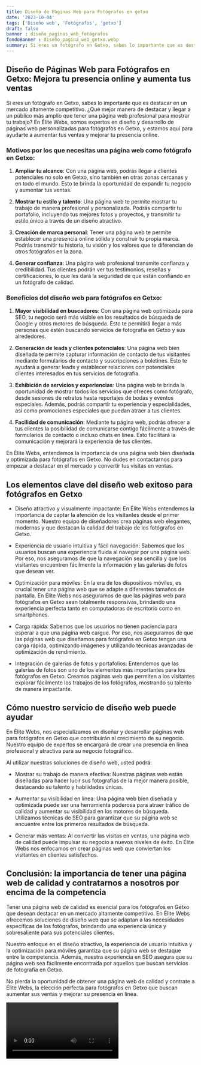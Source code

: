 ```yaml
---
title: Diseño de Páginas Web para Fotógrafos en getxo
date: '2023-10-04'
tags: ['Diseño web', 'Fotógrafos', 'getxo']
draft: false
banner : diseño_paginas_web_fotógrafos
fondoBanner : diseño_pagina_web_getxo.webp
summary: Si eres un fotógrafo en Getxo, sabes lo importante que es destacar en un mercado altamente competitivo. ¿Qué mejor manera de destacar y llegar a un público más amplio que tener una página web profesional para mostrar tu trabajo? En Élite Webs, somos expertos en diseño y desarrollo de páginas web personalizadas para fotógrafos en Getxo, y estamos aquí para ayudarte a aumentar tus ventas y mejorar tu presencia online.
---
```


## Diseño de Páginas Web para Fotógrafos en Getxo: Mejora tu presencia online y aumenta tus ventas

Si eres un fotógrafo en Getxo, sabes lo importante que es destacar en un mercado altamente competitivo. ¿Qué mejor manera de destacar y llegar a un público más amplio que tener una página web profesional para mostrar tu trabajo? En Élite Webs, somos expertos en diseño y desarrollo de páginas web personalizadas para fotógrafos en Getxo, y estamos aquí para ayudarte a aumentar tus ventas y mejorar tu presencia online.

### Motivos por los que necesitas una página web como fotógrafo en Getxo:

1. **Ampliar tu alcance**: Con una página web, podrás llegar a clientes potenciales no solo en Getxo, sino también en otras zonas cercanas y en todo el mundo. Esto te brinda la oportunidad de expandir tu negocio y aumentar tus ventas.

2. **Mostrar tu estilo y talento**: Una página web te permite mostrar tu trabajo de manera profesional y personalizada. Podrás compartir tu portafolio, incluyendo tus mejores fotos y proyectos, y transmitir tu estilo único a través de un diseño atractivo.

3. **Creación de marca personal**: Tener una página web te permite establecer una presencia online sólida y construir tu propia marca. Podrás transmitir tu historia, tu visión y los valores que te diferencian de otros fotógrafos en la zona.

4. **Generar confianza**: Una página web profesional transmite confianza y credibilidad. Tus clientes podrán ver tus testimonios, reseñas y certificaciones, lo que les dará la seguridad de que están confiando en un fotógrafo de calidad.

### Beneficios del diseño web para fotógrafos en Getxo:

1. **Mayor visibilidad en buscadores**: Con una página web optimizada para SEO, tu negocio será más visible en los resultados de búsqueda de Google y otros motores de búsqueda. Esto te permitirá llegar a más personas que estén buscando servicios de fotografía en Getxo y sus alrededores.

2. **Generación de leads y clientes potenciales**: Una página web bien diseñada te permite capturar información de contacto de tus visitantes mediante formularios de contacto y suscripciones a boletines. Esto te ayudará a generar leads y establecer relaciones con potenciales clientes interesados en tus servicios de fotografía.

3. **Exhibición de servicios y experiencias**: Una página web te brinda la oportunidad de mostrar todos los servicios que ofreces como fotógrafo, desde sesiones de retratos hasta reportajes de bodas y eventos especiales. Además, podrás compartir tu experiencia y especialidades, así como promociones especiales que puedan atraer a tus clientes.

4. **Facilidad de comunicación**: Mediante tu página web, podrás ofrecer a tus clientes la posibilidad de comunicarse contigo fácilmente a través de formularios de contacto o incluso chats en línea. Esto facilitará la comunicación y mejorará la experiencia de tus clientes.

En Élite Webs, entendemos la importancia de una página web bien diseñada y optimizada para fotógrafos en Getxo. No dudes en contactarnos para empezar a destacar en el mercado y convertir tus visitas en ventas.

<GifSeo />

<Cta />

## Los elementos clave del diseño web exitoso para fotógrafos en Getxo

- Diseño atractivo y visualmente impactante: En Élite Webs entendemos la importancia de captar la atención de los visitantes desde el primer momento. Nuestro equipo de diseñadores crea páginas web elegantes, modernas y que destacan la calidad del trabajo de los fotógrafos en Getxo.

- Experiencia de usuario intuitiva y fácil navegación: Sabemos que los usuarios buscan una experiencia fluida al navegar por una página web. Por eso, nos aseguramos de que la navegación sea sencilla y que los visitantes encuentren fácilmente la información y las galerías de fotos que desean ver.

- Optimización para móviles: En la era de los dispositivos móviles, es crucial tener una página web que se adapte a diferentes tamaños de pantalla. En Élite Webs nos aseguramos de que las páginas web para fotógrafos en Getxo sean totalmente responsivas, brindando una experiencia perfecta tanto en computadoras de escritorio como en smartphones.

- Carga rápida: Sabemos que los usuarios no tienen paciencia para esperar a que una página web cargue. Por eso, nos aseguramos de que las páginas web que diseñamos para fotógrafos en Getxo tengan una carga rápida, optimizando imágenes y utilizando técnicas avanzadas de optimización de rendimiento.

- Integración de galerías de fotos y portafolios: Entendemos que las galerías de fotos son uno de los elementos más importantes para los fotógrafos en Getxo. Creamos páginas web que permiten a los visitantes explorar fácilmente los trabajos de los fotógrafos, mostrando su talento de manera impactante.

## Cómo nuestro servicio de diseño web puede ayudar

En Élite Webs, nos especializamos en diseñar y desarrollar páginas web para fotógrafos en Getxo que contribuirán al crecimiento de su negocio. Nuestro equipo de expertos se encargará de crear una presencia en línea profesional y atractiva para su negocio fotográfico.

Al utilizar nuestras soluciones de diseño web, usted podrá:

- Mostrar su trabajo de manera efectiva: Nuestras páginas web están diseñadas para hacer lucir sus fotografías de la mejor manera posible, destacando su talento y habilidades únicas.

- Aumentar su visibilidad en línea: Una página web bien diseñada y optimizada puede ser una herramienta poderosa para atraer tráfico de calidad y aumentar su visibilidad en los motores de búsqueda. Utilizamos técnicas de SEO para garantizar que su página web se encuentre entre los primeros resultados de búsqueda.

- Generar más ventas: Al convertir las visitas en ventas, una página web de calidad puede impulsar su negocio a nuevos niveles de éxito. En Élite Webs nos enfocamos en crear páginas web que conviertan los visitantes en clientes satisfechos.

## Conclusión: la importancia de tener una página web de calidad y contratarnos a nosotros por encima de la competencia

Tener una página web de calidad es esencial para los fotógrafos en Getxo que desean destacar en un mercado altamente competitivo. En Élite Webs ofrecemos soluciones de diseño web que se adaptan a las necesidades específicas de los fotógrafos, brindando una experiencia única y sobresaliente para sus potenciales clientes.

Nuestro enfoque en el diseño atractivo, la experiencia de usuario intuitiva y la optimización para móviles garantiza que su página web se destaque entre la competencia. Además, nuestra experiencia en SEO asegura que su página web sea fácilmente encontrada por aquellos que buscan servicios de fotografía en Getxo.

No pierda la oportunidad de obtener una página web de calidad y contrate a Élite Webs, la elección perfecta para fotógrafos en Getxo que buscan aumentar sus ventas y mejorar su presencia en línea.

<Video />

<CtaBot job='Fotógrafos' city='getxo'/>

<Gmaps query='getxo+españa+maps' />